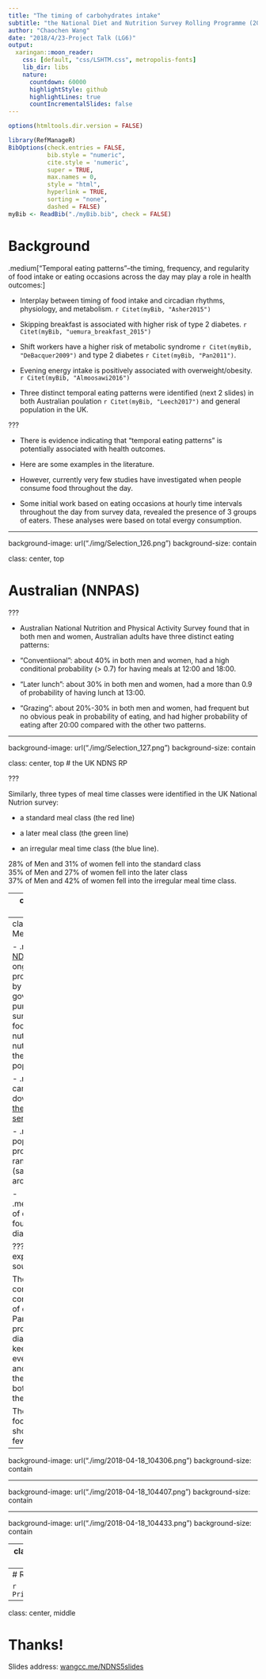 ```yaml
---
title: "The timing of carbohydrates intake"
subtitle: "the National Diet and Nutrition Survey Rolling Programme (2008-2014)"
author: "Chaochen Wang"
date: "2018/4/23-Project Talk (LG6)"
output:
  xaringan::moon_reader:
    css: [default, "css/LSHTM.css", metropolis-fonts]
    lib_dir: libs
    nature:
      countdown: 60000
      highlightStyle: github
      highlightLines: true
      countIncrementalSlides: false
---
```


```r
options(htmltools.dir.version = FALSE)
```


```r
library(RefManageR)
BibOptions(check.entries = FALSE, 
           bib.style = "numeric", 
           cite.style = 'numeric', 
           super = TRUE, 
           max.names = 0,
           style = "html",
           hyperlink = TRUE, 
           sorting = "none",
           dashed = FALSE)
myBib <- ReadBib("./myBib.bib", check = FALSE)
```

# Background

.medium["Temporal eating patterns"--the timing, frequency, and regularity of food intake or eating occasions across the day may play a role in health outcomes:] 

- Interplay between timing of food intake and circadian rhythms, physiology, and metabolism. `r Citet(myBib, "Asher2015")`

- Skipping breakfast is associated with higher risk of type 2 diabetes. `r Citet(myBib, "uemura_breakfast_2015")`

- Shift workers have a higher risk of metabolic syndrome `r Citet(myBib, "DeBacquer2009")` and type 2 diabetes `r Citet(myBib, "Pan2011")`.

- Evening energy intake is positively associated with overweight/obesity. `r Citet(myBib, "Almoosawi2016")`

- Three distinct temporal eating patterns were identified (next 2 slides) in both Australian poulation `r Citet(myBib, "Leech2017")` and general population in the UK.

???

- There is evidence indicating that "temporal eating patterns" is potentially associated with health outcomes.

- Here are some examples in the literature. 

- However, currently very few studies have investigated when people consume food throughout the day.

- Some initial work based on eating occasions at hourly time intervals throughout the day from survey data, revealed the presence of 3 groups of eaters. These analyses were based on total evergy consumption.

---

background-image: url("./img/Selection_126.png")
background-size: contain

class: center, top

# Australian (NNPAS)

???

- Australian National Nutrition and Physical Activity Survey found that in both men and women, Australian adults have three distinct eating patterns: 

- "Conventiional": about 40% in both men and women, had a high conditional probability (> 0.7) for having meals at 12:00 and 18:00. 

- "Later lunch": about 30% in both men and women, had a more than 0.9 of probability of having lunch at 13:00.

- "Grazing": about 20%-30% in both men and women, had frequent but no obvious peak in probability of eating, and had higher probability of eating after 20:00 compared with the other two patterns. 

---

background-image: url("./img/Selection_127.png")
background-size: contain

class: center, top
# the UK NDNS RP

???

Similarly, three types of meal time classes were identified in the UK National Nutrion survey: 

- a standard meal class (the red line) 

- a later meal class (the green line) 

- an irregular meal time class (the blue line). 

28% of Men and 31% of women fell into the standard class <br>
35% of Men and 27% of women fell into the later class <br>
37% of Men and 42% of women fell into the irregular meal time class.



---
class: middle
# Objectives

- .medium[Investigate the timing of eating within the day and specific nutrients -- carbohydrates.]

- .medium[Potentially it can be broken down further into some of their components: starch, glucose, sucrose, maltose, fructose, lactose, etc.]
 
- .medium[Additionally, depending on the findings of preceding analysis, the association between carbohydrate eating patterns and diabetes and/or obesity will be explored.]

???

In this project, we aimed to 




---
class: middle
# Methods (1) -- data

- .medium[[the NDNS RP](https://www.gov.uk/government/collections/national-diet-and-nutrition-survey) is an ongoing programme funded by the UK government on the purpose of surveillance of the food consumption, nutrient intake, and nutritional status of the general UK population.]

- .medium[Data can be downloaded from [the UK data service](https://www.ukdataservice.ac.uk/)]

- .medium[Target population for this project: adults, age range 19-64 years (sample size: around 5250).]

- .medium[Collection of dietary data: the four-day food diary.]

???
Let's briefly explain the data source, 


The food diary contains 4 consecutive days of dietary records. Participants were provided with a diary and asked to keep a record of everything they ate and drank over these four days, both in and outide the home.

The example of the food diary is shown in the next few slides.

---

background-image: url("./img/2018-04-18_104306.png")
background-size: contain

---

background-image: url("./img/2018-04-18_104407.png")
background-size: contain

---

background-image: url("./img/2018-04-18_104433.png")
background-size: contain


---
class: middle
# Methods (2) -- analysis

- Latent Class Analysis (CLA): to separate people into several eating pattern groups and also to calculate the probability of an Eating Occasion (EO) occurring for each class for every hour of the day. 

- For every hour of the day whether an EO had occurred need to be calculated.

- The definition of an eating occasion specifically for carbohydrates need to be defined (total energy intake may also need to be adjusted).

- Multiple days (3-4 days) of dietary intake records need to be combined (average). 

- Association between the defined eating pattern groups defined by CLA and obesity/diabetes will be explored through by logistic regression models.

???

The statistical methods here we are going to use is Latent class analysis. I will need to go through the methodlogy of this technique and clarify the differences and similarities of LCA with cluster analysis and principal component analysis.

Further potential issues that I can anticipate currently is that (on the slides)... 



---
# References

```r
PrintBibliography(myBib)
```

---

class: center, middle

# Thanks!

Slides address: [wangcc.me/NDNS5slides](http://wangcc.me/NDNSslides5/)
